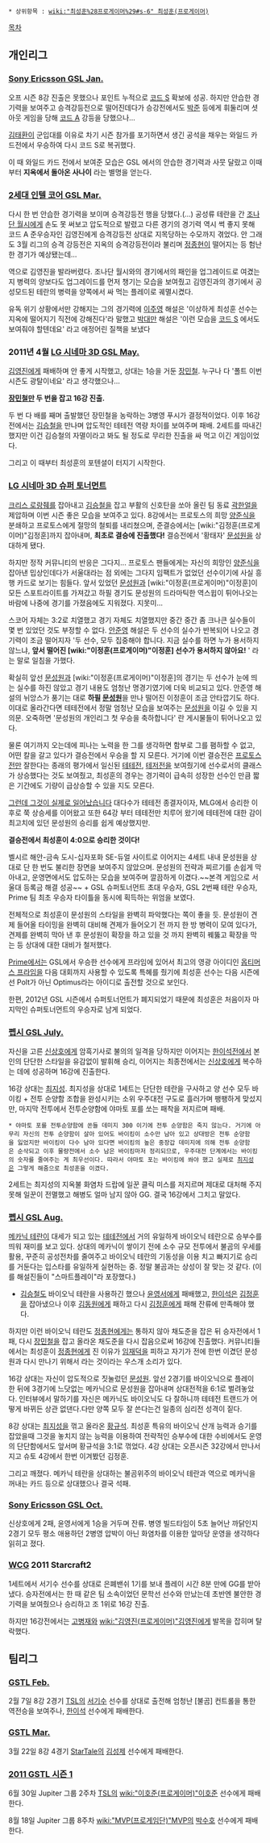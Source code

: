  * 상위항목 : [[wiki:"최성훈%28프로게이머%29#s-6" 최성훈(프로게이머)]]

[[목차]]

== 개인리그 ==
=== [[Sony Ericsson GSL Jan.]] ===
오프 시즌 8강 진출은 못했으나 포인트 누적으로 [[코드 S]] 확보에 성공. 하지만 안습한 경기력을 보여주고 승격강등전으로 떨어진데다가 승강전에서도 [[박준]] 등에게 휘둘리며 셧아웃 게임을 당해 [[코드 A]] 강등을 당했으나...

[[김태환]]이 군입대를 이유로 차기 시즌 참가를 포기하면서 생긴 공석을 채우는 와일드 카드전에서 우승하여 다시 코드 S로 복귀했다.

이 때 와일드 카드 전에서 보여준 모습은 GSL 에서의 안습한 경기력과 사뭇 달랐고 이때부터 '''지옥에서 돌아온 사나이''' 라는 별명을 얻는다.
=== [[2세대 인텔 코어 GSL Mar.]] ===
다시 한 번 안습한 경기력을 보이며 승격강등전 행을 당했다.(...) 공성류 테란을 간 [[조나단 월시]]에게 손도 못 써보고 압도적으로 발렸고 다른 경기의 경기력 역시 썩 좋지 못해 코드 A 준우승자인 김영진에게 승격강등전 상대로 지목당하는 수모까지 겪었다. 안 그래도 3월 리그의 승격 강등전은 지옥의 승격강등전이라 불리며 [[정종현]]이 떨어지는 등 험난한 경기가 예상됐는데...

역으로 김영진을 발라버렸다. 조나단 월시와의 경기에서의 패인을 업그레이드로 여겼는지 병력의 양보다도 업그레이드를 먼저 챙기는 모습을 보여줬고 김영진과의 경기에서 공성모드된 테란의 병력을 양쪽에서 싸 먹는 플레이로 궤멸시켰다. 

유독 위기 상황에서만 강해지는 그의 경기력에 [[이주영]] 해설은 '이상하게 최성훈 선수는 지옥에 떨어지기 직전에 강해진다'라 말했고 [[박대만]] 해설은 '이런 모습을 [[코드 S]] 에서도 보여줘야 할텐데요' 라고 애정어린 질책을 보냈다 
=== 2011년 4월 [[LG 시네마 3D GSL May.]] ===
[[김영진]]에게 패배하며 안 좋게 시작했고, 상대는 1승을 거둔 [[장민철]]. 누구나 다 '폴트 이번 시즌도 광탈이네요' 라고 생각했으나...

'''[[장민철]]만 두 번을 잡고 16강 진출.'''

두 번 다 배를 째며 출발했던 장민철을 농락하는 3병영 푸시가 결정적이었다. 이후 16강전에서는 [[김승철]]을 만나며 압도적인 테테전 역량 차이를 보여주며 패배. 2세트를 따내긴 했지만 이건 김승철의 자멸이라고 봐도 될 정도로 무리한 진출을 싸 먹고 이긴 게임이었다. 

그리고 이 때부터 최성훈의 포텐셜이 터지기 시작한다.
=== [[LG 시네마 3D 슈퍼 토너먼트]] ===
[[크리스 로랑줴]]를 잡아내고 [[김승철]]을 잡고 부활의 신호탄을 쏘아 올린 팀 동료 [[곽한얼]]을 제압하며 이번 시즌 좋은 모습을 보여주고 있다. 8강에서는 프로토스의 희망 [[양준식]]을 분쇄하고 프로토스에게 절망의 철퇴를 내리쳤으며, 준결승에서는 [wiki:"김정훈(프로게이머)"김정훈]까지 잡아내며, '''최초로 결승에 진출했다!''' 결승전에서 '황태자' [[문성원]]을 상대하게 됐다.

하지만 정작 커뮤니티의 반응은 그다지... 프로토스 팬들에게는 자신의 희망인 [[양준식]]을 잡아낸 밉상인데다가 서울대라는 점 외에는 그다지 임팩트가 없었던 선수이기에 사실 흥행 카드로 보기는 힘들다. 앞서 있었던 [[문성원]]과 [wiki:"이정훈(프로게이머)"이정훈]이 모든 스포트라이트를 가져갔고 하필 경기도 문성원의 드라마틱한 역스윕이 튀어나오는 바람에 나중에 경기를 가졌음에도 지워졌다. 지못미...

스코어 자체는 3:2로 치열했고 경기 자체도 치열했지만 중간 중간 좀 크나큰 실수들이 몇 번 있었던 것도 부정할 수 없다. [[안준영]] 해설은 두 선수의 실수가 반복되어 나오고 경기력이 조금 떨어지자 '두 선수, 모두 집중해야 합니다. 지금 실수를 하면 누가 용서하지 않느냐, '''앞서 떨어진 [wiki:"이정훈(프로게이머)"이정훈] 선수가 용서하지 않아요!''' ' 라는 말로 일침을 가했다. 

확실히 앞선 [[문성원]]과 [wiki:"이정훈(프로게이머)"이정훈]의 경기는 두 선수가 눈에 띄는 실수를 하진 않았고 경기 내용도 엄청난 명경기였기에 더욱 비교되고 있다. 안준영 해설의 뉘앙스가 풍기는 대로 '''하필 [[문성원]]'''을 만나 떨어진 이정훈이 조금 안타깝기도 하다. 이대로 올라간다면 테테전에서 정말 엄청난 모습을 보여주는 [[문성원]]을 이길 수 있을 지 의문. 오죽하면 '문성원의 개인리그 첫 우승을 축하합니다' 란 게시물들이 튀어나오고 있다.

물론 여기까지 오는데에 피나는 노력을 한 그를 생각하면 함부로 그를 폄하할 수 없고, 어떤 칼을 갈고 있다가 결승전에서 우승을 할 지 모른다. 거기에 이번 결승전은 [[프로토스]]전만 잘한다는 종래의 평가에서 일신된 [[테테전]], [[테저전]]을 보여줬기에 선수로서의 클래스가 상승했다는 것도 보여줬고, 최성훈의 경우는 경기력이 급속히 성장한 선수인 만큼 짧은 기간에도 기량이 급상승할 수 있을 지도 모른다.

[[그런데 그것이 실제로 일어났습니다]]
대다수가 테테전 종결자이자, MLG에서 승리한 이후로 쭉 상승세를 이어왔고 또한 64강 부터 테테전만 치루어 왔기에 테테전에 대한 감이 최고치에 있던 문성원의 승리를 쉽게 예상했지만.

'''결승전에서 최성훈이 4:0으로 승리한 것이다!'''

벨시르 해안-금속 도시-십자포화 SE-듀얼 사이트로 이어지는 4세트 내내 문성원을 상대로 단 한 번도 불리한 장면을 보여주지 않았으며. 문성원의 전략과 찌르기를 손쉽게 막아내고, 운영면에서도 압도하는 모습을 보여주며 깔끔하게 이겼다.~~본격 게임으로 서울대 등록금 해결 성공~~ + GSL 슈퍼토너먼트 초대 우승자, GSL 2번째 테란 우승자, Prime 팀 최초 우승자 타이틀을 동시에 획득하는 위엄을 보였다.

전체적으로 최성훈이 문성원의 스타일을 완벽히 파악했다는 쪽이 좋을 듯. 문성원이 견제 들어올 타이밍을 완벽히 대비해 견제가 들어오기 전 까지 한 방 병력이 모여 있다가, 견제를 완벽히 막아 낸 후 문성원이 확장을 하고 있을 것 까지 완벽히 꿰뚫고 확장을 막는 등 상대에 대한 대비가 철저했다.

[[Prime]]에서는 GSL에서 우승한 선수에게 프라임에 있어서 최고의 영광 아이디인 [[옵티머스 프라임]]을 다음 대회까지 사용할 수 있도록 특혜를 줬기에 최성훈 선수는 다음 시즌에선 Polt가 아닌 Optimus라는 아이디로 출전할 것으로 보인다.

한편, 2012년 GSL 시즌에서 슈퍼토너먼트가 폐지되었기 때문에 최성훈은 처음이자 마지막인 슈퍼토너먼트의 우승자로 남게 되었다.
=== [[펩시 GSL July.]] ===
자신을 고른 [[신상호]]에게 암흑기사로 불의의 일격을 당하지만 이어지는 [[한이석]]전에서 본인의 단단한 스타일을 유감없이 발휘해 승리, 이어지는 최종전에서는 [[신상호]]에게 복수하는 데에 성공하며 16강에 진출한다. 

16강 상대는 [[최지성]]. 최지성을 상대로 1세트는 단단한 테란을 구사하고 양 선수 모두 바이킹 + 전투 순양함 조합을 완성시키는 소위 우주대전 구도로 흘러가며 팽팽하게 맞섰지만, 마지막 전투에서 전투순양함에 야마토 포를 쏘는 패착을 저지르며 패배. 
 * 야마토 포를 전투순양함에 쏜들 데미지 300 이기에 전투 순양함은 죽지 않는다. 거기에 아무리 자신의 전투 순양함이 살아 있어도 바이킹이 소수만 남아 있고 상대방은 전투 순양함을 잃었지만 바이킹이 다수 남아 있다면 바이킹의 높은 중장갑 데미지에 의해 전투 순양함은 순삭되고 이후 물량전에서 소수 남은 바이킹마저 정리되므로, 우주대전 단계에서는 바이킹의 숫자를 줄여주는 게 최우선이다. 따라서 야마토 포는 바이킹에 쏴야 했고 실제로 [[최지성]]은 그렇게 해줌으로 최성훈을 이겼다.

2세트는 최지성의 지옥불 화염차 드랍에 일꾼 클릭 미스를 저지르며 제대로 대처해 주지 못해 일꾼이 전멸했고 해병도 얼마 남지 않아 GG. 결국 16강에서 그치고 말았다. 
=== [[펩시 GSL Aug.]] ===
[[메카닉 테란]]이 대세가 되고 있는 [[테테전]]에서 거의 유일하게 바이오닉 테란으로 승부수를 띄워 재미를 보고 있다. 상대의 메카닉이 쌓이기 전에 소수 규모 전투에서 불곰의 우세를 활용, 꾸준히 공성전차를 줄여주고 바이오닉 테란의 기동성을 이용 치고 빠지기로 승리를 거둔다는 입스타를 유일하게 실현하는 중. 정말 불곰과는 상성이 잘 맞는 것 같다. (이를 해설진들이 "스마트플레이"라 포장했다.)

* [[김승철]]도 바이오닉 테란을 사용하긴 했으나 [[윤영서]]에게 패배했고, [[한이석]]은 [[김정훈]]을 잡아냈으나 이후 [[김동원]]에게 패하고 다시 [[김정훈]]에게 패해 잔류에 만족해야 했다. 

하지만 이런 바이오닉 테란도 [[정종현]]에게는 통하지 않아 채도준을 잡은 뒤 승자전에서 1패, 다시 [[장민철]]을 잡고 올라온 채도준을 다시 잡음으로써 16강에 진출했다. 커뮤니티들에서는 최성훈이 [[정종현]]에게 진 이유가 [[임재덕]]을 피하고 자기가 전에 한번 이겼던 문성원과 다시 만나기 위해서 라는 것이라는 우스개 소리가 있다.

16강 상대는 자신이 압도적으로 짓눌렀던 [[문성원]]. 앞선 2경기를 바이오닉으로 플레이 한 뒤에 3경기에 느닷없는 메카닉으로 문성원을 잡아내며 상대전적을 6:1로 벌려놓았다. 인터뷰에서 말하기를 자신은 메카닉도 바이오닉도 다 잘하니까 테테전 트랜드가 어떻게 바뀌든 상관 없댄다.다만 양쪽 모두 잘 쓴다는건 일종의 심리전 성격이 짙다. 

8강 상대는 [[최지성]]을 꺾고 올라온 [[황규석]]. 최성훈 특유의 바이오닉 산개 능력과 승기를 잡았을때 그것을 놓치지 않는 능력을 이용하여 전략적인 승부수에 대한 수비에서도 운영의 단단함에서도 앞서며 황규석을 3:1로 꺾었다. 4강 상대는 오픈시즌 32강에서 만나서 지고 슈토 4강에서 한번 이겨봤던 김정훈.

그리고 깨졌다. 메카닉 테란을 상대하는 불곰위주의 바이오닉 테란과 역으로 메카닉을 꺼내는 카드 등으로 상대했으나 결국 석패.
=== [[Sony Ericsson GSL Oct.]] ===
신상호에게 2패, 윤영서에게 1승을 거두며 잔류. 병영 빌드타임이 5초 늘어난 까닭인지 2경기 모두 평소 애용하던 2병영 압박이 아닌 화염차를 이용한 앞마당 운영을 생각하다 읽히고 졌다. 
=== [[WCG]] 2011 Starcraft2 ===
1세트에서 서기수 선수를 상대로 은폐밴쉬 1기를 보내 플레이 시간 8분 만에 GG를 받아냈다. 승자전에서는 한 때 같은 팀 소속이었던 문학선 선수와 만났는데 초반엔 불안한 경기력을 보여줬으나 승리하고 조 1위로 16강 진출.

하지만 16강전에서는 [[고병재]]와 [[wiki:"김영진(프로게이머)"김영진]]에게 발목을 잡히며 탈락했다. 
== 팀리그 ==
=== [[GSTL Feb.]] ===
2월 7일 8강 2경기 [[TSL]]의 [[서기수]] 선수를 상대로 출전해 엄청난 [불곰] 컨트롤을 통한 역전승을 보여주나, [[한이석]] 선수에게 패배한다.
=== [[GSTL Mar.]] ===
3월 22일 8강 4경기 [[StarTale]]의 [[김성제]] 선수에게 패배한다.
=== [[2011 GSTL 시즌 1]] ===
6월 30일 Jupiter 그룹 2주차 [[TSL]]의 [[wiki:"이호준(프로게이머)"이호준]] 선수에게 패배한다.

8월 18일 Jupiter 그룹 8주차 [[wiki:"MVP(프로게임단)"MVP]]의 [[박수호]] 선수에게 패배한다.
